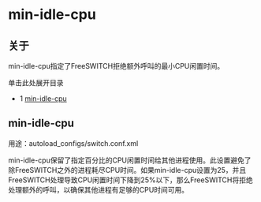 # min-idle-cpu

## 关于

min-idle-cpu指定了FreeSWITCH拒绝额外呼叫的最小CPU闲置时间。

单击此处展开目录

- 1 [min-idle-cpu](#min-idle-cpu)

## min-idle-cpu

用途：autoload\_configs/switch.conf.xml 

min-idle-cpu保留了指定百分比的CPU闲置时间给其他进程使用。此设置避免了除FreeSWITCH之外的进程耗尽CPU时间。如果min-idle-cpu设置为25，并且FreeSWITCH处理导致CPU闲置时间下降到25%以下，那么FreeSWITCH将拒绝处理额外的呼叫，以确保其他进程有足够的CPU时间可用。